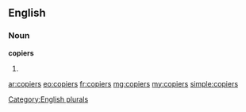==English==

===Noun===
'''copiers'''

# {{plural of|[[copier]]}}

[[Category:English plurals]]

[[ar:copiers]]
[[eo:copiers]]
[[fr:copiers]]
[[mg:copiers]]
[[my:copiers]]
[[simple:copiers]]